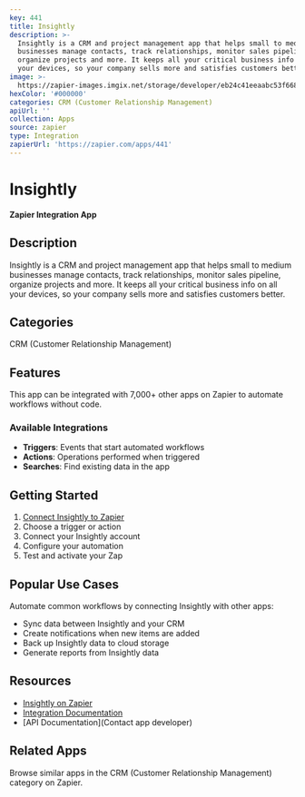 ```yaml
---
key: 441
title: Insightly
description: >-
  Insightly is a CRM and project management app that helps small to medium
  businesses manage contacts, track relationships, monitor sales pipeline,
  organize projects and more. It keeps all your critical business info on all
  your devices, so your company sells more and satisfies customers better.
image: >-
  https://zapier-images.imgix.net/storage/developer/eb24c41eeaabc53f66829604ab3e28cd.png?auto=format%2Ccompress&ixlib=python-3.0.0&q=50
hexColor: '#000000'
categories: CRM (Customer Relationship Management)
apiUrl: ''
collection: Apps
source: zapier
type: Integration
zapierUrl: 'https://zapier.com/apps/441'
---
```

# Insightly

**Zapier Integration App**

## Description

Insightly is a CRM and project management app that helps small to medium businesses manage contacts, track relationships, monitor sales pipeline, organize projects and more. It keeps all your critical business info on all your devices, so your company sells more and satisfies customers better.

## Categories

CRM (Customer Relationship Management)

## Features

This app can be integrated with 7,000+ other apps on Zapier to automate workflows without code.

### Available Integrations

- **Triggers**: Events that start automated workflows
- **Actions**: Operations performed when triggered
- **Searches**: Find existing data in the app

## Getting Started

1. [Connect Insightly to Zapier](https://zapier.com/apps/441)
2. Choose a trigger or action
3. Connect your Insightly account
4. Configure your automation
5. Test and activate your Zap

## Popular Use Cases

Automate common workflows by connecting Insightly with other apps:

- Sync data between Insightly and your CRM
- Create notifications when new items are added
- Back up Insightly data to cloud storage
- Generate reports from Insightly data

## Resources

- [Insightly on Zapier](https://zapier.com/apps/441)
- [Integration Documentation](https://zapier.com/apps/441/integrations)
- [API Documentation](Contact app developer)

## Related Apps

Browse similar apps in the CRM (Customer Relationship Management) category on Zapier.
